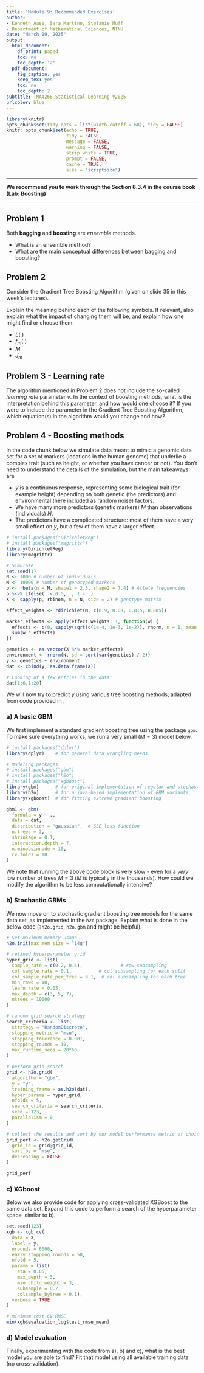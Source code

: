 ```yaml
---
title: 'Module 9: Recommended Exercises'
author:
- Kenneth Aase, Sara Martino, Stefanie Muff
- Department of Mathematical Sciences, NTNU
date: "March 19, 2025"
output:
  html_document:
    df_print: paged
    toc: no
    toc_depth: '2'
  pdf_document:
    fig_caption: yes
    keep_tex: yes
    toc: no
    toc_depth: 2
subtitle: TMA4268 Statistical Learning V2025
urlcolor: blue
---
```



```r
library(knitr)
opts_chunk$set(tidy.opts = list(width.cutoff = 68), tidy = FALSE)
knitr::opts_chunk$set(echo = TRUE,
                      tidy = FALSE,
                      message = FALSE,
                      warning = FALSE,
                      strip.white = TRUE,
                      prompt = FALSE,
                      cache = TRUE,
                      size = "scriptsize")
```


---

**We recommend you to work through the Section 8.3.4 in the course book (Lab: Boosting)**

---


## Problem 1

Both **bagging** and **boosting** are *ensemble* methods.

* What is an ensemble method?
* What are the main conceptual differences between bagging and boosting?


## Problem 2

Consider the Gradient Tree Boosting Algorithm (given on slide 35 in this week's lectures).

Explain the meaning behind each of the following symbols. If relevant, also explain what the impact of changing them will be, and explain how one might find or choose them.


* $L(.)$
* $f_m(.)$
* $M$
* $J_m$


## Problem 3 - Learning rate

The algorithm mentioned in Problem 2 does not include the so-called *learning rate* parameter $\nu$. In the context of boosting methods, what is the interpretation behind this parameter, and how would one choose it? If you were to include the parameter in the Gradient Tree Boosting Algorithm, which equation(s) in the algorithm would you change and how?

## Problem 4 - Boosting methods

In the code chunk below we simulate data meant to mimic a genomic data set for a set of markers (locations in the human genome) that underlie a complex trait (such as height, or whether you have cancer or not). You don't need to understand the details of the simulation, but the main takeaways are

* $y$ is a continuous response, representing some biological trait (for example height) depending on both genetic (the predictors) and environmental (here included as random noise) factors.
* We have many more predictors (genetic markers) $M$ than observations (individuals) $N$.
* The predictors have a complicated structure: most of them have a very small effect on $y$, but a few of them have a larger effect.

```r
# install.packages("DirichletReg")
# install.packages("magrittr")
library(DirichletReg)
library(magrittr)

# Simulate 
set.seed(1)
N <- 1000 # number of individuals
M <- 10000 # number of genotyped markers
p <- rbeta(n = M, shape1 = 2.3, shape2 = 7.4) # Allele frequencies
p %<>% ifelse(. < 0.5, ., 1 - .)
X <- sapply(p, rbinom, n = N, size = 2) # genotype matrix

effect_weights <- rdirichlet(M, c(0.9, 0.08, 0.015, 0.005))

marker_effects <- apply(effect_weights, 1, function(w) {
  effects <- c(0, sapply(sqrt(c(1e-4, 1e-3, 1e-2)), rnorm, n = 1, mean = 0))
  sum(w * effects)
})

genetics <- as.vector(X %*% marker_effects)
environment <- rnorm(N, sd = sqrt(var(genetics) / 2))
y <- genetics + environment
dat <- cbind(y, as.data.frame(X))

# Looking at a few entries in the data:
dat[1:6,1:20]
```

We will now try to predict $y$ using various tree boosting methods, adapted from code provided in \url{https://bradleyboehmke.github.io/HOML/gbm.html}.

### a) A basic GBM

We first implement a standard gradient boosting tree using the package `gbm`. To make sure everything works, we run a very small ($M=3$) model below.

```r
# install.packages("dplyr")
library(dplyr)    # for general data wrangling needs

# Modeling packages
# install.packages("gbm")
# install.packages("h2o")
# install.packages("xgboost")
library(gbm)      # for original implementation of regular and stochastic GBMs
library(h2o)      # for a java-based implementation of GBM variants
library(xgboost)  # for fitting extreme gradient boosting

gbm1 <- gbm(
  formula = y ~ .,
  data = dat,
  distribution = "gaussian",  # SSE loss function
  n.trees = 3,
  shrinkage = 0.1,
  interaction.depth = 7,
  n.minobsinnode = 10,
  cv.folds = 10
)

```

We note that running the above code block is very slow - even for a *very* low number of trees $M=3$ ($M$ is typically in the thousands). How could we modify the algorithm to be less computationally intensive?

### b) Stochastic GBMs

We now move on to stochastic gradient boosting tree models for the same data set, as implemented in the `h2o` package. Explain what is done in the below code (`?h2o.grid`, `h2o.gbm` and \url{https://bradleyboehmke.github.io/HOML/gbm.html} might be helpful).


```r
# Set maximum memory usage
h2o.init(max_mem_size = "14g")

# refined hyperparameter grid
hyper_grid <- list(
  sample_rate = c(0.2, 0.5),              # row subsampling
  col_sample_rate = 0.1,          # col subsampling for each split
  col_sample_rate_per_tree = 0.1,  # col subsampling for each tree
  min_rows = 10,
  learn_rate = 0.05,
  max_depth = c(3, 5, 7),
  ntrees = 10000
)

# random grid search strategy
search_criteria <- list(
  strategy = "RandomDiscrete",
  stopping_metric = "mse",
  stopping_tolerance = 0.001,
  stopping_rounds = 10,
  max_runtime_secs = 20*60
)

# perform grid search 
grid <- h2o.grid(
  algorithm = "gbm",
  y = "y",
  training_frame = as.h2o(dat),
  hyper_params = hyper_grid,
  nfolds = 5,
  search_criteria = search_criteria,
  seed = 123,
  parallelism = 0
)

# collect the results and sort by our model performance metric of choice
grid_perf <- h2o.getGrid(
  grid_id = grid@grid_id,
  sort_by = "mse",
  decreasing = FALSE
)

grid_perf
```

### c) XGboost

Below we also provide code for applying cross-validated XGBoost to the same data set. Expand this code to perform a search of the hyperparameter space, similar to b). 

```r

set.seed(123)
xgb <- xgb.cv(
  data = X,
  label = y,
  nrounds = 6000,
  early_stopping_rounds = 50, 
  nfold = 5,
  params = list(
    eta = 0.05,
    max_depth = 3,
    min_child_weight = 3,
    subsample = 0.2,
    colsample_bytree = 0.1),
  verbose = TRUE
)

# minimum test CV RMSE
min(xgb$evaluation_log$test_rmse_mean)

```

### d) Model evaluation

Finally, experimenting with the code from a), b) and c), what is the best model you are able to find? Fit that model using all available training data (no cross-validation).
